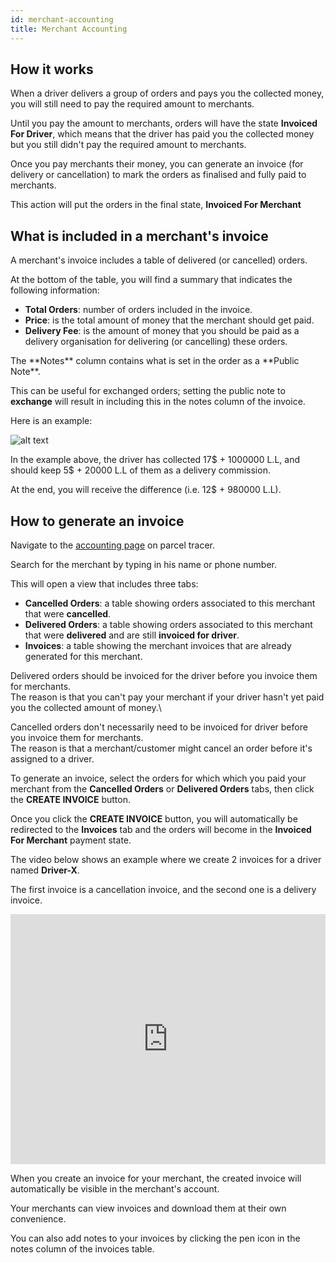 ```yaml
---
id: merchant-accounting
title: Merchant Accounting
---
```


## How it works

When a driver delivers a group of orders and pays you the collected money, you will still need to pay the required amount to merchants.

Until you pay the amount to merchants, orders will have the state **Invoiced For Driver**, which means that the driver has paid you the collected money but you still didn't pay the required amount to merchants.

Once you pay merchants their money, you can generate an invoice (for delivery or cancellation) to mark the orders as finalised and fully paid to merchants.

This action will put the orders in the final state, **Invoiced For Merchant**

## What is included in a merchant's invoice

A merchant's invoice includes a table of delivered (or cancelled) orders.

At the bottom of the table, you will find a summary that indicates the following information:
- **Total Orders**: number of orders included in the invoice.
- **Price**: is the total amount of money that the merchant should get paid.
- **Delivery Fee**: is the amount of money that you should be paid as a delivery organisation for delivering (or cancelling) these orders.

<Tip>
The **Notes** column contains what is set in the order as a **Public Note**.

This can be useful for exchanged orders; setting the public note to **exchange** will result in including this in the notes column of the invoice.
</Tip>

Here is an example:

![alt text](./media/merchant-invoice.png)

In the example above, the driver has collected 17$ + 1000000 L.L, and should keep 5$ + 20000 L.L of them as a delivery commission.

At the end, you will receive the difference (i.e. 12$ + 980000 L.L).

## How to generate an invoice

Navigate to the [accounting page](https://parceltracer.app/accounting) on parcel tracer.

Search for the merchant by typing in his name or phone number.

This will open a view that includes three tabs:
- **Cancelled Orders**: a table showing orders associated to this merchant that were **cancelled**.
- **Delivered Orders**: a table showing orders associated to this merchant that were **delivered** and are still **invoiced for driver**.
- **Invoices**: a table showing the merchant invoices that are already generated for this merchant.

<Warning>

Delivered orders should be invoiced for the driver before you invoice them for merchants.\
The reason is that you can't pay your merchant if your driver hasn't yet paid you the collected amount of money.\

Cancelled orders don't necessarily need to be invoiced for driver before you invoice them for merchants.\
The reason is that a merchant/customer might cancel an order before it's assigned to a driver.
</Warning>

To generate an invoice, select the orders for which which you paid your merchant from the **Cancelled Orders** or **Delivered Orders** tabs, then click the **CREATE INVOICE** button.

Once you click the **CREATE INVOICE** button, you will automatically be redirected to the **Invoices** tab and the orders will become in the **Invoiced For Merchant** payment state.

The video below shows an example where we create 2 invoices for a driver named **Driver-X**.

The first invoice is a cancellation invoice, and the second one is a delivery invoice.

<iframe 
  width="100%" 
  height="400" 
  src="https://www.youtube.com/embed/KFx370vIMKk" 
  title="YouTube video player" 
  frameborder="0" 
  allow="accelerometer; autoplay; clipboard-write; encrypted-media; gyroscope; picture-in-picture" 
  allowfullscreen>
</iframe>

<Tip>

When you create an invoice for your merchant, the created invoice will automatically be visible in the merchant's account.

Your merchants can view invoices and download them at their own convenience.
</Tip>

<Tip>

You can also add notes to your invoices by clicking the pen icon in the notes column of the invoices table.

</Tip>